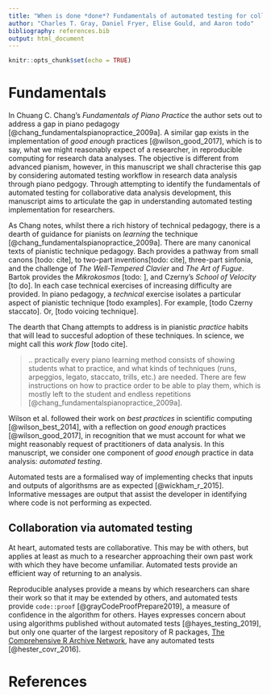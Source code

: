 ```yaml
---
title: "When is done *done*? Fundamentals of automated testing for collaborative data analysis development"
author: "Charles T. Gray, Daniel Fryer, Elise Gould, and Aaron todo"
bibliography: references.bib
output: html_document
---
```


```r
knitr::opts_chunk$set(echo = TRUE)
```

# Fundamentals

In Chuang C. Chang's _Fundamentals of Piano Practice_ the author sets out to address a gap in piano pedagogy [@chang_fundamentalspianopractice_2009a]. A similar gap exists in the implementation of *good enough* practices [@wilson_good_2017], which is to say, what we might reasonably expect of a researcher, in reproducible computing for research data analyses. The objective is different from advanced pianism, however, in this manuscript we shall chracterise this gap by considering automated testing workflow in research data analysis through piano pedgogy. Through attempting to identify the fundamentals of automated testing for collaborative data analysis development, this manuscript aims to articulate the gap in understanding automated testing implementation for researchers. 

As Chang notes, whilst there a rich history of technical pedagogy, there is a dearth of guidance for pianists on _learning_ the technique [@chang_fundamentalspianopractice_2009a]. There are many canonical texts of pianistic technique pedagogy. Bach provides a pathway from small canons [todo: cite], to two-part inventions[todo: cite], three-part sinfonia, and the challenge of *The Well-Tempered Clavier* and *The Art of Fugue*. Bartok provides the *Mikrokosmos* [todo: ], and Czerny's *School of Velocity* [to do]. In each case technical exercises of increasing difficulty are provided. In piano pedagogy, a _technical_ exercise isolates a particular aspect of pianistic technique [todo examples]. For example, [todo Czerny staccato]. Or, [todo voicing technique].

The dearth that Chang attempts to address is in pianistic _practice_ habits that will lead to succesful adoption of these techniques. In science, we might call this _work flow_ [todo cite]. 

> .. practically every piano learning method consists of showing students what to practice, and what kinds of techniques (runs, arpeggios, legato, staccato, trills, etc.) are needed. There are few instructions on how to practice order  to be able to play them, which is mostly left to the student and endless repetitions [@chang_fundamentalspianopractice_2009a].

Wilson et al. followed their work on _best practices_  in scientific computing [@wilson_best_2014], with a reflection on _good enough_ practices [@wilson_good_2017], in recognition that we must account for what we might reasonably request of practitioners of data analysis. In this manuscript, we consider one component of *good enough* practice in data analysis: *automated testing*. 

Automated tests are a formalised way of implementing checks that inputs and outputs of algorithsms are as expected [@wickham_r_2015]. Informative messages are output that assist the developer in identifying where code is not performing as expected. 

## Collaboration via automated testing 

At heart, automated tests are collaborative. This may be with others, but applies at least as much to a researcher approaching their own past work with which they have become unfamiliar. Automated tests provide an efficient way of returning to an analysis. 

Reproducible analyses provide a means by which researchers can share their work so that it may be extended by others, and automated tests provide `code::proof` [@grayCodeProofPrepare2019], a measure of confidence in the algorithm for others. Hayes expresses concern about using algorithms published without automated tests [@hayes_testing_2019], but only one quarter of the largest repository of R packages, [The Comprehensive R Archive Network](https://cran.r-project.org/), have any automated tests [@hester_covr_2016].  



# References


